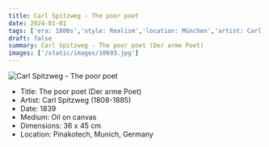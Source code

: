 ```yaml
---
title: Carl Spitzweg - The poor poet
date: 2024-01-01
tags: ['era: 1800s','style: Realism','location: München','artist: Carl Spitzweg']
draft: false
summary: Carl Spitzweg - The poor poet (Der arme Poet)
images: ['/static/images/10693.jpg']
---
```


![Carl Spitzweg - The poor poet](/static/images/10693.jpg)

* Title: The poor poet (Der arme Poet)
* Artist: Carl Spitzweg (1808-1885)
* Date: 1839
* Medium: Oil on canvas
* Dimensions: 36 x 45 cm
* Location: Pinakotech, Munich, Germany


